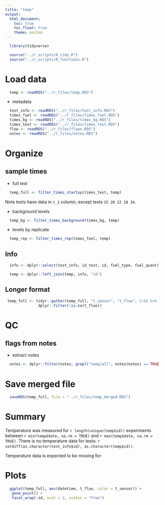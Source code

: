 ```yaml
---
title: "temp"
output:
  html_document:
    toc: true
    toc_float: true
    theme: united
---
```


```r
  library(tidyverse)
```

```r
  source("../r_scripts/R_tidy.R")
  source("../r_scripts/R_functions.R")
```

# Load data

```r
  temp <- readRDS("../r_files/temp.RDS")
```

* metadata

```r
  test_info <- readRDS("../r_files/test_info.RDS")
  times_fuel <- readRDS("../r_files/times_fuel.RDS")
  times_bg <- readRDS("../r_files/times_bg.RDS")
  times_test <- readRDS("../r_files/times_test.RDS")
  flow <- readRDS("../r_files/flows.RDS")
  notes <- readRDS("../r_files/notes.RDS")
```

# Organize

## sample times

* full test

```r
  temp_full <- filter_times_startup(times_test, temp)
```

Note tests have data in `t_1` column, except tests `15 20 22 28 34`.

* background levels

```r
  temp_bg <- filter_times_background(times_bg, temp)
```

* levels by replicate

```r
  temp_rep <- filter_times_rep(times_fuel, temp)
```

## Info

```r
  info <- dplyr::select(test_info, id_test, id, fuel_type, fuel_quant)

  temp <- dplyr::left_join(temp, info, "id")
```

## Longer format

```r
 temp_full <- tidyr::gather(temp_full, "t_sensor", "t_flue", 3:6) %>%
               dplyr::filter(!is.na(t_flue))
```

# QC

## flags from notes

* extract notes

```r
  notes <- dplyr::filter(notes, grepl("temp|all", notes$notes) == TRUE)
```

# Save merged file

```r
  saveRDS(temp_full, file = "../r_files/temp_merged.RDS")
```

# Summary

Temperature was measured for `r length(unique(temp$id))` experiments between `r min(temp$date, na.rm = TRUE)` and `r max(temp$date, na.rm = TRUE)`. There is no temperature data for tests: `r setdiff(as.character(test_info$id), as.character(temp$id))`.

Temperature data is expected to be missing for:

# Plots

```r
  ggplot(temp_full, aes(datetime, t_flue, color = t_sensor)) +
   geom_point() +
   facet_wrap(~id, ncol = 2, scales = "free")
```

